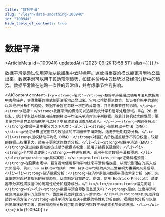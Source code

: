 ```yaml
---
title: "数据平滑"
slug: "/learn/data-smoothing-100940"
id: "100940"
hide_table_of_contents: true
---
```



# 数据平滑

<ArticleMeta id={100940} updatedAt={'2023-09-26 13:58:51'} alias={`[]`} />
<div className='border-solid border-b border-t-0 my-4 border-[var(--ifm-color-gray-300)]' />

数据平滑是通过使用算法从数据集中去除噪声。这使得重要的模式能更清晰地凸显出来。数据平滑可以用于帮助预测趋势，如证券价格中的趋势以及经济分析中的趋势。数据平滑旨在忽略一次性的异常值，并考虑季节性的影响。

<AIContent content={`<p><strong>定义：</strong>数据平滑是通过使用算法从数据集中去除噪声，使得重要的模式能更清晰地凸显出来。它可以帮助预测趋势，如证券价格中的趋势以及经济分析中的趋势。数据平滑旨在忽略一次性的异常值，并考虑季节性的影响。</p><p><strong>起源：</strong>数据平滑的概念可以追溯到统计学和信号处理领域。早在 20 世纪初，统计学家就开始使用简单的移动平均法来平滑时间序列数据。随着计算机技术的发展，更复杂的平滑算法如指数平滑法和卡尔曼滤波器也逐渐被引入。</p><p><strong>类别与特点：</strong>数据平滑主要分为以下几类：<ul><li><strong>简单移动平均法（SMA）：</strong>通过计算固定窗口内数据点的平均值来平滑数据，适用于短期趋势分析。</li><li><strong>加权移动平均法（WMA）：</strong>对窗口内的数据点赋予不同的权重，较新的数据点权重更大，适用于更灵活的趋势分析。</li><li><strong>指数平滑法（EMA）：</strong>通过指数衰减的方式赋予数据点权重，适用于捕捉长期趋势。</li><li><strong>卡尔曼滤波器：</strong>一种递归算法，适用于实时数据平滑和预测。</li></ul></p><p><strong>具体案例：</strong><ul><li><strong>证券价格预测：</strong>在股票市场中，投资者常使用移动平均线来平滑价格数据，从而识别潜在的买入或卖出信号。例如，50 日移动平均线和 200 日移动平均线的交叉点常被视为重要的交易信号。</li><li><strong>经济数据分析：</strong>经济学家使用数据平滑技术来分析 GDP、失业率等宏观经济指标的长期趋势，从而制定政策建议。例如，使用 Hodrick-Prescott 滤波器来分离经济数据中的周期性成分和趋势成分。</li></ul></p><p><strong>常见问题：</strong><ul><li><strong>数据平滑会导致信息丢失吗？</strong>是的，过度平滑可能会掩盖数据中的重要细节，因此需要选择合适的平滑参数。</li><li><strong>如何选择合适的平滑方法？</strong>选择平滑方法取决于数据的特性和分析目的。短期趋势分析可以使用简单移动平均法，而长期趋势分析则可能需要使用指数平滑法或卡尔曼滤波器。</li></ul></p>`} id={100940} />
